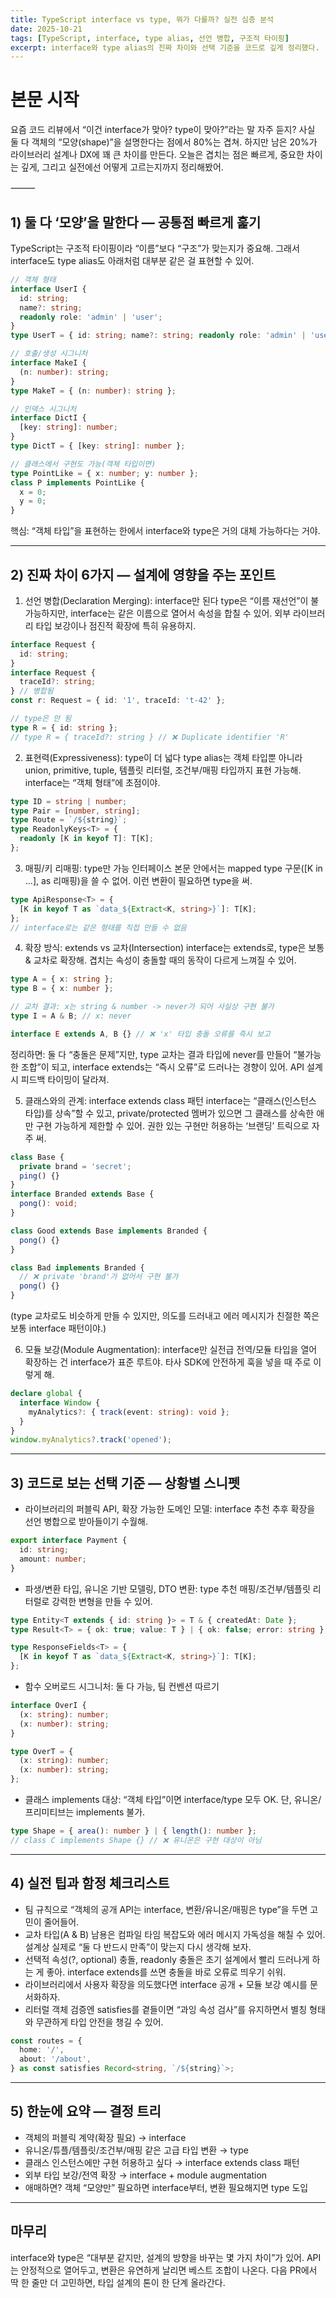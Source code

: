 ```yaml
---
title: TypeScript interface vs type, 뭐가 다를까? 실전 심층 분석
date: 2025-10-21
tags: [TypeScript, interface, type alias, 선언 병합, 구조적 타이핑]
excerpt: interface와 type alias의 진짜 차이와 선택 기준을 코드로 깊게 정리했다.
---
```


# 본문 시작

요즘 코드 리뷰에서 “이건 interface가 맞아? type이 맞아?”라는 말 자주 듣지?
사실 둘 다 객체의 “모양(shape)”을 설명한다는 점에서 80%는 겹쳐.
하지만 남은 20%가 라이브러리 설계나 DX에 꽤 큰 차이를 만든다.
오늘은 겹치는 점은 빠르게, 중요한 차이는 깊게, 그리고 실전에선 어떻게 고르는지까지 정리해봤어.

⸻

## 1) 둘 다 ‘모양’을 말한다 — 공통점 빠르게 훑기

TypeScript는 구조적 타이핑이라 “이름”보다 “구조”가 맞는지가 중요해.
그래서 interface도 type alias도 아래처럼 대부분 같은 걸 표현할 수 있어.

```ts
// 객체 형태
interface UserI {
  id: string;
  name?: string;
  readonly role: 'admin' | 'user';
}
type UserT = { id: string; name?: string; readonly role: 'admin' | 'user' };

// 호출/생성 시그니처
interface MakeI {
  (n: number): string;
}
type MakeT = { (n: number): string };

// 인덱스 시그니처
interface DictI {
  [key: string]: number;
}
type DictT = { [key: string]: number };

// 클래스에서 구현도 가능(객체 타입이면)
type PointLike = { x: number; y: number };
class P implements PointLike {
  x = 0;
  y = 0;
}
```

핵심: “객체 타입”을 표현하는 한에서 interface와 type은 거의 대체 가능하다는 거야.

---

## 2) 진짜 차이 6가지 — 설계에 영향을 주는 포인트

1. 선언 병합(Declaration Merging): interface만 된다
   type은 “이름 재선언”이 불가능하지만, interface는 같은 이름으로 열어서 속성을 합칠 수 있어.
   외부 라이브러리 타입 보강이나 점진적 확장에 특히 유용하지.

```ts
interface Request {
  id: string;
}
interface Request {
  traceId?: string;
} // 병합됨
const r: Request = { id: '1', traceId: 't-42' };

// type은 안 됨
type R = { id: string };
// type R = { traceId?: string } // ❌ Duplicate identifier 'R'
```

2. 표현력(Expressiveness): type이 더 넓다
   type alias는 객체 타입뿐 아니라 union, primitive, tuple, 템플릿 리터럴, 조건부/매핑 타입까지 표현 가능해.
   interface는 “객체 형태”에 초점이야.

```ts
type ID = string | number;
type Pair = [number, string];
type Route = `/${string}`;
type ReadonlyKeys<T> = {
  readonly [K in keyof T]: T[K];
};
```

3. 매핑/키 리매핑: type만 가능
   인터페이스 본문 안에서는 mapped type 구문([K in ...], as 리매핑)을 쓸 수 없어.
   이런 변환이 필요하면 type을 써.

```ts
type ApiResponse<T> = {
  [K in keyof T as `data_${Extract<K, string>}`]: T[K];
};
// interface로는 같은 형태를 직접 만들 수 없음
```

4. 확장 방식: extends vs 교차(Intersection)
   interface는 extends로, type은 보통 & 교차로 확장해.
   겹치는 속성이 충돌할 때의 동작이 다르게 느껴질 수 있어.

```ts
type A = { x: string };
type B = { x: number };

// 교차 결과: x는 string & number -> never가 되어 사실상 구현 불가
type I = A & B; // x: never

interface E extends A, B {} // ❌ 'x' 타입 충돌 오류를 즉시 보고
```

정리하면: 둘 다 “충돌은 문제”지만, type 교차는 결과 타입에 never를 만들어 “불가능한 조합”이 되고, interface extends는 “즉시 오류”로 드러나는 경향이 있어. API 설계 시 피드백 타이밍이 달라져.

5. 클래스와의 관계: interface extends class 패턴
   interface는 “클래스(인스턴스 타입)를 상속”할 수 있고, private/protected 멤버가 있으면 그 클래스를 상속한 애만 구현 가능하게 제한할 수 있어.
   권한 있는 구현만 허용하는 ‘브랜딩’ 트릭으로 자주 써.

```ts
class Base {
  private brand = 'secret';
  ping() {}
}
interface Branded extends Base {
  pong(): void;
}

class Good extends Base implements Branded {
  pong() {}
}

class Bad implements Branded {
  // ❌ private 'brand'가 없어서 구현 불가
  pong() {}
}
```

(type 교차로도 비슷하게 만들 수 있지만, 의도를 드러내고 에러 메시지가 친절한 쪽은 보통 interface 패턴이야.)

6. 모듈 보강(Module Augmentation): interface만 실전급
   전역/모듈 타입을 열어 확장하는 건 interface가 표준 루트야.
   타사 SDK에 안전하게 훅을 넣을 때 주로 이렇게 해.

```ts
declare global {
  interface Window {
    myAnalytics?: { track(event: string): void };
  }
}
window.myAnalytics?.track('opened');
```

---

## 3) 코드로 보는 선택 기준 — 상황별 스니펫

- 라이브러리의 퍼블릭 API, 확장 가능한 도메인 모델: interface 추천
  추후 확장을 선언 병합으로 받아들이기 수월해.

```ts
export interface Payment {
  id: string;
  amount: number;
}
```

- 파생/변환 타입, 유니온 기반 모델링, DTO 변환: type 추천
  매핑/조건부/템플릿 리터럴로 강력한 변형을 만들 수 있어.

```ts
type Entity<T extends { id: string }> = T & { createdAt: Date };
type Result<T> = { ok: true; value: T } | { ok: false; error: string };

type ResponseFields<T> = {
  [K in keyof T as `data_${Extract<K, string>}`]: T[K];
};
```

- 함수 오버로드 시그니처: 둘 다 가능, 팀 컨벤션 따르기

```ts
interface OverI {
  (x: string): number;
  (x: number): string;
}

type OverT = {
  (x: string): number;
  (x: number): string;
};
```

- 클래스 implements 대상: “객체 타입”이면 interface/type 모두 OK.
  단, 유니온/프리미티브는 implements 불가.

```ts
type Shape = { area(): number } | { length(): number };
// class C implements Shape {} // ❌ 유니온은 구현 대상이 아님
```

---

## 4) 실전 팁과 함정 체크리스트

- 팀 규칙으로 “객체의 공개 API는 interface, 변환/유니온/매핑은 type”을 두면 고민이 줄어들어.
- 교차 타입(A & B) 남용은 컴파일 타임 복잡도와 에러 메시지 가독성을 해칠 수 있어.
  설계상 실제로 “둘 다 반드시 만족”이 맞는지 다시 생각해 보자.
- 선택적 속성(?, optional) 충돌, readonly 충돌은 초기 설계에서 빨리 드러나게 하는 게 좋아.
  interface extends를 쓰면 충돌을 바로 오류로 띄우기 쉬워.
- 라이브러리에서 사용자 확장을 의도했다면 interface 공개 + 모듈 보강 예시를 문서화하자.
- 리터럴 객체 검증엔 satisfies를 곁들이면 “과잉 속성 검사”를 유지하면서 별칭 형태와 무관하게 타입 안전을 챙길 수 있어.

```ts
const routes = {
  home: '/',
  about: '/about',
} as const satisfies Record<string, `/${string}`>;
```

---

## 5) 한눈에 요약 — 결정 트리

- 객체의 퍼블릭 계약(확장 필요) → interface
- 유니온/튜플/템플릿/조건부/매핑 같은 고급 타입 변환 → type
- 클래스 인스턴스에만 구현 허용하고 싶다 → interface extends class 패턴
- 외부 타입 보강/전역 확장 → interface + module augmentation
- 애매하면? 객체 “모양만” 필요하면 interface부터, 변환 필요해지면 type 도입

---

## 마무리

interface와 type은 “대부분 같지만, 설계의 방향을 바꾸는 몇 가지 차이”가 있어.
API는 안정적으로 열어두고, 변환은 유연하게 날리면 베스트 조합이 나온다.
다음 PR에서 딱 한 줄만 더 고민하면, 타입 설계의 톤이 한 단계 올라간다.
